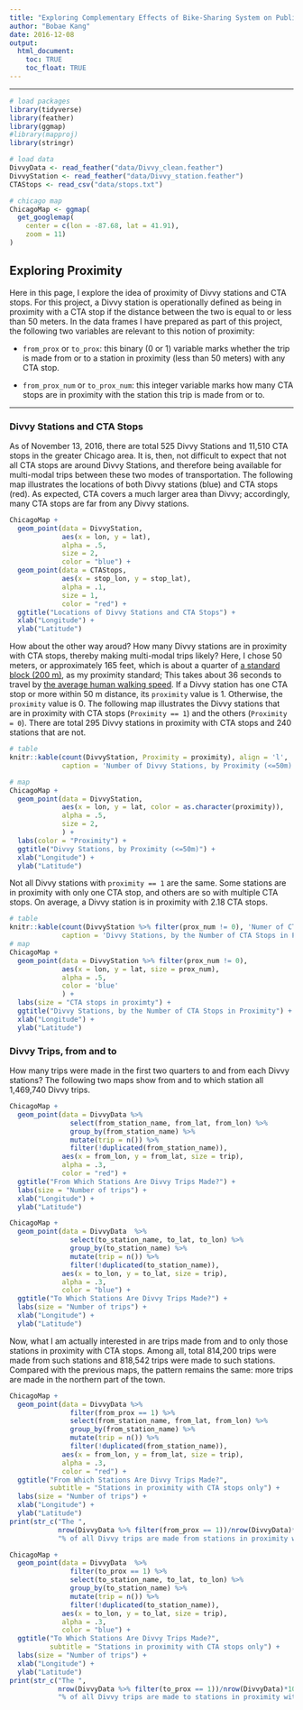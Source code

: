 ```yaml
---
title: "Exploring Complementary Effects of Bike-Sharing System on Public Transit Ridership in Chicago"
author: "Bobae Kang"
date: 2016-12-08
output:
  html_document:
    toc: TRUE
    toc_float: TRUE
---
```

***
```r
# load packages
library(tidyverse)
library(feather)
library(ggmap)
#library(mapproj)
library(stringr)

# load data
DivvyData <- read_feather("data/Divvy_clean.feather")
DivvyStation <- read_feather("data/Divvy_station.feather")
CTAStops <- read_csv("data/stops.txt")

# chicago map
ChicagoMap <- ggmap(
  get_googlemap(
    center = c(lon = -87.68, lat = 41.91),
    zoom = 11)
)
```
## Exploring Proximity
Here in this page, I explore the idea of proximity of Divvy stations and CTA stops. For this project, a Divvy station is operationally defined as being in proximity with a CTA stop if the distance between the two is equal to or less than 50 meters. In the data frames I have prepared as part of this project, the following two variables are relevant to this notion of proximity:
  
* `from_prox` or `to_prox`: this binary (0 or 1) variable marks whether the trip is made from or to a station in proximity (less than 50 meters) with any CTA stop.

* `from_prox_num` or `to_prox_num`: this integer variable marks how many CTA stops are in proximity with the station this trip is made from or to.


***
### Divvy Stations and CTA Stops
As of November 13, 2016, there are total 525 Divvy Stations and 11,510 CTA stops in the greater Chicago area. It is, then, not difficult to expect that not all CTA stops are around Divvy Stations, and therefore being available for multi-modal trips between these two modes of transportation. The following map illustrates the locations of both Divvy stations (blue) and CTA stops (red). As expected, CTA covers a much larger area than Divvy; accordingly, many CTA stops are far from any Divvy stations. 
  
```r
ChicagoMap +
  geom_point(data = DivvyStation,
             aes(x = lon, y = lat),
             alpha = .5,
             size = 2,
             color = "blue") +
  geom_point(data = CTAStops,
             aes(x = stop_lon, y = stop_lat),
             alpha = .1,
             size = 1,
             color = "red") +
  ggtitle("Locations of Divvy Stations and CTA Stops") +
  xlab("Longitude") +
  ylab("Latitude")
```
  
How about the other way aroud? How many Divvy stations are in proximity with CTA stops, thereby making multi-modal trips likely? Here, I chose 50 meters, or approximately 165 feet, which is about a quarter of [a standard block (200 m)](https://en.wikipedia.org/wiki/City_block), as my proximity standard; This takes about 36 seconds to travel by [the average human walking speed](https://en.wikipedia.org/wiki/Walking). If a Divvy station has one CTA stop or more within 50 m distance, its `proximity` value is 1. Otherwise, the `proximity` value is 0. The following map illustrates the Divvy stations that are in proximity with CTA stops (`Proximity == 1`) and the others (`Proximity = 0`). There are total 295 Divvy stations in proximity with CTA stops and 240 stations that are not.  
  
```r
# table
knitr::kable(count(DivvyStation, Proximity = proximity), align = 'l',
             caption = 'Number of Divvy Stations, by Proximity (<=50m)')

# map
ChicagoMap +
  geom_point(data = DivvyStation,
             aes(x = lon, y = lat, color = as.character(proximity)),
             alpha = .5,
             size = 2,
             ) +
  labs(color = "Proximity") +
  ggtitle("Divvy Stations, by Proximity (<=50m)") +
  xlab("Longitude") +
  ylab("Latitude")

```

Not all Divvy stations with `proximity == 1` are the same. Some stations are in proximity with only one CTA stop, and others are so with multiple CTA stops. On average, a Divvy station is in proximity with 2.18 CTA stops.
  
```r
# table
knitr::kable(count(DivvyStation %>% filter(prox_num != 0), 'Numer of CTA Stops' = prox_num), align = 'l',
             caption = 'Divvy Stations, by the Number of CTA Stops in Proximity')
# map
ChicagoMap +
  geom_point(data = DivvyStation %>% filter(prox_num != 0),
             aes(x = lon, y = lat, size = prox_num),
             alpha = .5,
             color = 'blue'
             ) +
  labs(size = "CTA stops in proximty") +
  ggtitle("Divvy Stations, by the Number of CTA Stops in Proximity") +
  xlab("Longitude") +
  ylab("Latitude")
```

### Divvy Trips, from and to
How many trips were made in the first two quarters to and from each Divvy stations? The following two maps show from and to which station all 1,469,740 Divvy trips.
  
```r
ChicagoMap +
  geom_point(data = DivvyData %>%
               select(from_station_name, from_lat, from_lon) %>%
               group_by(from_station_name) %>%
               mutate(trip = n()) %>%
               filter(!duplicated(from_station_name)),
             aes(x = from_lon, y = from_lat, size = trip),
             alpha = .3,
             color = "red") +
  ggtitle("From Which Stations Are Divvy Trips Made?") +
  labs(size = "Number of trips") +
  xlab("Longitude") +
  ylab("Latitude")

ChicagoMap +
  geom_point(data = DivvyData  %>%
               select(to_station_name, to_lat, to_lon) %>%
               group_by(to_station_name) %>%
               mutate(trip = n()) %>%
               filter(!duplicated(to_station_name)),
             aes(x = to_lon, y = to_lat, size = trip),
             alpha = .3,
             color = "blue") +
  ggtitle("To Which Stations Are Divvy Trips Made?") +
  labs(size = "Number of trips") + 
  xlab("Longitude") +
  ylab("Latitude")
```
  
Now, what I am actually interested in are trips made from and to only those stations in proximity with CTA stops. Among all, total 814,200 trips were made from such stations and 818,542 trips were made to such stations. Compared with the previous maps, the pattern remains the same: more trips are made in the northern part of the town.
  
```r
ChicagoMap +
  geom_point(data = DivvyData %>%
               filter(from_prox == 1) %>%
               select(from_station_name, from_lat, from_lon) %>%
               group_by(from_station_name) %>%
               mutate(trip = n()) %>%
               filter(!duplicated(from_station_name)),
             aes(x = from_lon, y = from_lat, size = trip),
             alpha = .3,
             color = "red") +
  ggtitle("From Which Stations Are Divvy Trips Made?",
          subtitle = "Stations in proximity with CTA stops only") +
  labs(size = "Number of trips") +
  xlab("Longitude") +
  ylab("Latitude")
print(str_c("The ",
            nrow(DivvyData %>% filter(from_prox == 1))/nrow(DivvyData)*100,
            "% of all Divvy trips are made from stations in proximity with one CTA stop or more."))

ChicagoMap +
  geom_point(data = DivvyData  %>%
               filter(to_prox == 1) %>%
               select(to_station_name, to_lat, to_lon) %>%
               group_by(to_station_name) %>%
               mutate(trip = n()) %>%
               filter(!duplicated(to_station_name)),
             aes(x = to_lon, y = to_lat, size = trip),
             alpha = .3,
             color = "blue") +
  ggtitle("To Which Stations Are Divvy Trips Made?",
          subtitle = "Stations in proximity with CTA stops only") +
  labs(size = "Number of trips") +
  xlab("Longitude") +
  ylab("Latitude")
print(str_c("The ",
            nrow(DivvyData %>% filter(to_prox == 1))/nrow(DivvyData)*100,
            "% of all Divvy trips are made to stations in proximity with one CTA stop or more."))
```